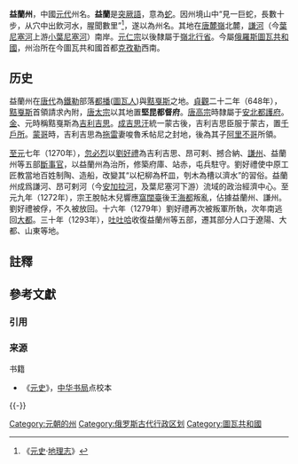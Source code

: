'''益蘭州'''，中國[[元代|元代]]州名。'''益蘭'''是[[突厥語|突厥語]]，意為[[蛇|蛇]]{{NoteTag|[[土耳其語|土耳其語]]中的‘蛇’是Yılan。}}。因州境山中“見一巨蛇，長數十步，从穴中出飲河水，腥聞數里”<ref>《[[元史|元史]]·[[地理志|地理志]]》</ref>，遂以為州名。其地在[[唐努乌拉山脉|唐麓嶺]]北麓，[[謙河|謙河]]（今[[葉尼塞河|葉尼塞河]]上游[[小葉尼塞河|小葉尼塞河]]）南岸。[[元仁宗|元仁宗]]以後隸屬于[[嶺北行省|嶺北行省]]。今屬[[俄羅斯|俄羅斯]][[圖瓦共和國|圖瓦共和國]]，州治所在今圖瓦共和國首都[[克孜勒|克孜勒]]西南。

== 历史 ==

益蘭州在[[唐代|唐代]]為[[鐵勒|鐵勒]]部落[[都播|都播]]([[圖瓦人|圖瓦人]])與[[黠戛斯|黠戛斯]]之地。[[貞觀_(唐朝)|貞觀]]二十二年（648年），[[柯爾克孜族|黠戛斯]]首領請求內附，[[唐太宗|唐太宗]]以其地置'''堅昆都督府'''。[[唐高宗|唐高宗]]時隸屬于[[安北都護府|安北都護府]]。[[金朝|金]]、元時稱黠戛斯為[[吉利吉思|吉利吉思]]。[[成吉思汗|成吉思汗]]統一蒙古後，吉利吉思臣服于蒙古，置[[千戶所|千戶所]]。[[蒙哥|蒙哥]]時，吉利吉思為[[拖雷|拖雷]]妻唆魯禾帖尼之封地，後為其子[[阿里不哥|阿里不哥]]所領。

[[至元_(忽必烈)|至元]]七年（1270年），[[忽必烈|忽必烈]]以[[劉好禮|劉好禮]]為吉利吉思、昂可剌、撼合納、[[謙州|謙州]]、益蘭州等五部[[斷事官|斷事官]]，以益蘭州為治所，修築府庫、站赤，屯兵駐守。劉好禮使中原工匠教當地百姓制陶、造船，改變其“以杞柳為杯皿，刳木為槽以濟水”的習俗。益蘭州成爲謙河、昂可剌河（今[[安加拉河|安加拉河]]，及葉尼塞河下游）流域的政治經濟中心。至元九年（1272年），宗王脫帖木兒響應[[窩闊臺|窩闊臺]]後王[[海都|海都]]叛亂，佔據益蘭州、謙州。劉好禮被俘，不久被放回。十六年（1279年）劉好禮再次被叛軍所執，次年南逃回[[大都|大都]]。三十年（1293年），[[土土哈|吐吐哈]]收復益蘭州等五部，遷其部分人口于遼陽、大都、山東等地。

== 註釋 ==
{{NoteFoot}}

== 參考文獻 ==
=== 引用 ===
{{Reflist}}

=== 来源 ===
; 书籍
* 《[[元史|元史]]》，[[中华书局|中华书局]]点校本

{{-}}
{{元朝行政区划|nocat}}

[[Category:元朝的州|Category:元朝的州]]
[[Category:俄罗斯古代行政区划|Category:俄罗斯古代行政区划]]
[[Category:圖瓦共和國|Category:圖瓦共和國]]